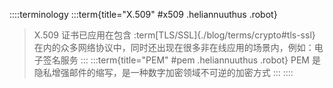 ::::terminology
:::term{title="X.509" #x509 .heliannuuthus .robot}
> X.509 证书已应用在包含 :term[TLS/SSL]{./blog/terms/crypto#tls-ssl} 在内的众多网络协议中，同时还出现在很多非在线应用的场景内，例如：电子签名服务
:::
:::term{title="PEM" #pem .heliannuuthus .robot}
> PEM 是隐私增强邮件的缩写，是一种数字加密领域不可逆的加密方式
:::
::::